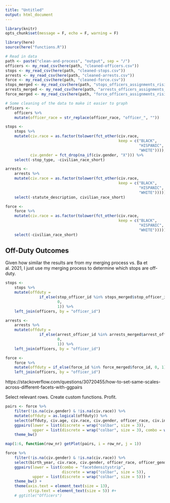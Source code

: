 ```yaml
---
title: "Untitled"
output: html_document
---
```


```r
library(knitr)
opts_chunk$set(message = F, echo = F, warning = F)

library(here)
source(here("functions.R"))

# Read in data
path <- paste("clean-and-process", "output", sep = "/")
officers <- my_read_csv(here(path, "cleaned-officers.csv"))
stops <- my_read_csv(here(path, "cleaned-stops.csv"))
arrests <- my_read_csv(here(path, "cleaned-arrests.csv"))
force <- my_read_csv(here(path, "cleaned-force.csv"))
stops_merged <- my_read_csv(here(path, "stops_officers_assignments_risi_min.csv"))
arrests_merged <- my_read_csv(here(path, "arrests_officers_assignments_risi_min.csv"))
force_merged <- my_read_csv(here(path, "force_officers_assignments_risi_min.csv"))

# Some cleaning of the data to make it easier to graph
officers <-
    officers %>%
    mutate(officer_race = str_replace(officer_race, "officer_", ""))

stops <-
    stops %>%
    mutate(civ.race = as.factor(tolower(fct_other(civ.race,
                                                  keep = c("BLACK",
                                                           "HISPANIC",
                                                           "WHITE")))),
           civ.gender = fct_drop(na_if(civ.gender, "X"))) %>%
    select(-stop_type, -civilian_race_short)

arrests <-
    arrests %>%
    mutate(civ.race = as.factor(tolower(fct_other(civ.race,
                                                  keep = c("BLACK",
                                                           "HISPANIC",
                                                           "WHITE"))))) %>%
    select(-statute_description, civilian_race_short)

force <-
    force %>%
    mutate(civ.race = as.factor(tolower(fct_other(civ.race,
                                                  keep = c("BLACK",
                                                           "HISPANIC",
                                                           "WHITE"))))) %>%
    select(-civilian_race_short)
```


## Off-Duty Outcomes

Given how similar the results are from my merging process vs. Ba et al. 2021, I just use my merging process to determine which stops are off-duty.

```r
stops <-
    stops %>%
    mutate(offduty =
               if_else(stop_officer_id %in% stops_merged$stop_officer_id,
                       0,
                       1)) %>%
    left_join(officers, by = "officer_id")

arrests <-
    arrests %>%
    mutate(offduty =
               if_else(arrest_officer_id %in% arrests_merged$arrest_officer_id,
                       0,
                       1)) %>%
    left_join(officers, by = "officer_id")

force <-
    force %>%
    mutate(offduty = if_else(force_id %in% force_merged$force_id, 0, 1)) %>%
    left_join(officers, by = "officer_id")
```

https://stackoverflow.com/questions/30720455/how-to-set-same-scales-across-different-facets-with-ggpairs

Select relevant rows. Create custom functions. Profit.

```r
pairs <- force %>%
    filter(!is.na(civ.gender) & !is.na(civ.race)) %>%
    mutate(offduty = as.logical(offduty)) %>%
    select(offduty, civ.age, civ.race, civ.gender, officer_race, civ.injured) %>%
    ggpairs(lower = list(discrete = wrap("colbar", size = 3)),
            upper = list(discrete = wrap("colbar", size = 3), combo = wrap("facethist", scales = "free"))) +
    theme_bw()

map(1:6, function(row_nr) getPlot(pairs, i = row_nr, j = 1))

```


```r
force %>%
    filter(!is.na(civ.gender) & !is.na(civ.race)) %>%
    select(birth_year, civ.race, civ.gender, officer_race, officer_gender) %>%
    ggpairs(lower = list(combo = "facetdensitystrip",
                         discrete = wrap("colbar", size = 5)),
            upper = list(discrete = wrap("colbar", size = 5))) +
    theme_bw() +
    theme(axis.text = element_text(size = 13),
          strip.text = element_text(size = 5)) #+
    # ggtitle("Officers")
```

